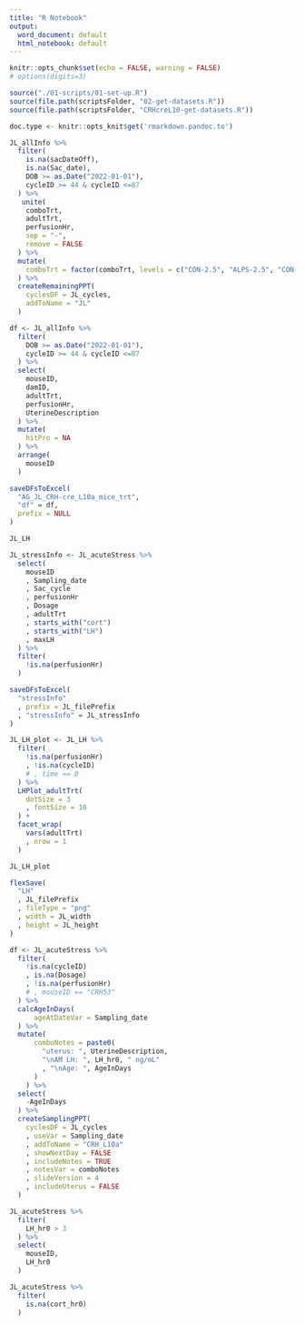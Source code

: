 ```yaml
---
title: "R Notebook"
output:
  word_document: default
  html_notebook: default
---
```


```r
knitr::opts_chunk$set(echo = FALSE, warning = FALSE)
# options(digits=3)
```

```r
source("./01-scripts/01-set-up.R")
source(file.path(scriptsFolder, "02-get-datasets.R"))
source(file.path(scriptsFolder, "CRHcreL10-get-datasets.R"))
```

```r
doc.type <- knitr::opts_knit$get('rmarkdown.pandoc.to')
```

```r
JL_allInfo %>%
  filter(
    is.na(sacDateOff),
    is.na(Sac_date),
    DOB >= as.Date("2022-01-01"),
    cycleID >= 44 & cycleID <=87
  ) %>%
   unite(
    comboTrt,
    adultTrt,
    perfusionHr,
    sep = "-",
    remove = FALSE
  ) %>%
  mutate(
    comboTrt = factor(comboTrt, levels = c("CON-2.5", "ALPS-2.5", "CON-5", "ALPS-5"))
  ) %>%
  createRemainingPPT(
    cyclesDF = JL_cycles,
    addToName = "JL"
  )
```


```r
df <- JL_allInfo %>%
  filter(
    DOB >= as.Date("2022-01-01"),
    cycleID >= 44 & cycleID <=87
  ) %>%
  select(
    mouseID,
    damID,
    adultTrt,
    perfusionHr,
    UterineDescription
  ) %>%
  mutate(
    hitPro = NA
  ) %>%
  arrange(
    mouseID
  )

saveDFsToExcel(
  "AG_JL_CRH-cre_L10a_mice_trt",
  "df" = df,
  prefix = NULL
)
```

```r
JL_LH
```


```r
JL_stressInfo <- JL_acuteStress %>%
  select(
    mouseID
    , Sampling_date
    , Sac_cycle
    , perfusionHr
    , Dosage
    , adultTrt
    , starts_with("cort")
    , starts_with("LH")
    , maxLH
  ) %>%
  filter(
    !is.na(perfusionHr)
  )

saveDFsToExcel(
  "stressInfo"
  , prefix = JL_filePrefix
  , "stressInfo" = JL_stressInfo
)
```

```r
JL_LH_plot <- JL_LH %>%
  filter(
    !is.na(perfusionHr)
    , !is.na(cycleID)
    # , time == 0
  ) %>%
  LHPlot_adultTrt(
    dotSize = 3
    , fontSize = 16
  ) +
  facet_wrap(
    vars(adultTrt)
    , nrow = 1
  )

JL_LH_plot

flexSave(
  "LH"
  , JL_filePrefix
  , fileType = "png"
  , width = JL_width
  , height = JL_height
)
```


```r
df <- JL_acuteStress %>%
  filter(
    !is.na(cycleID)
    , is.na(Dosage)
    , !is.na(perfusionHr)
    # , mouseID == "CRH53"
  ) %>%
  calcAgeInDays(
      ageAtDateVar = Sampling_date
  ) %>%
  mutate(
      comboNotes = paste0(
        "uterus: ", UterineDescription,
        "\nAM LH: ", LH_hr0, " ng/mL"
        , "\nAge: ", AgeInDays
      )
    ) %>%
  select(
    -AgeInDays
  ) %>%
  createSamplingPPT(
    cyclesDF = JL_cycles
    , useVar = Sampling_date
    , addToName = "CRH_L10a"
    , showNextDay = FALSE
    , includeNotes = TRUE
    , notesVar = comboNotes
    , slideVersion = 4
    , includeUterus = FALSE
  )
```

```r
JL_acuteStress %>%
  filter(
    LH_hr0 > 3
  ) %>%
  select(
    mouseID,
    LH_hr0
  )
```

```r
JL_acuteStress %>%
  filter(
    is.na(cort_hr0)
  )
```

